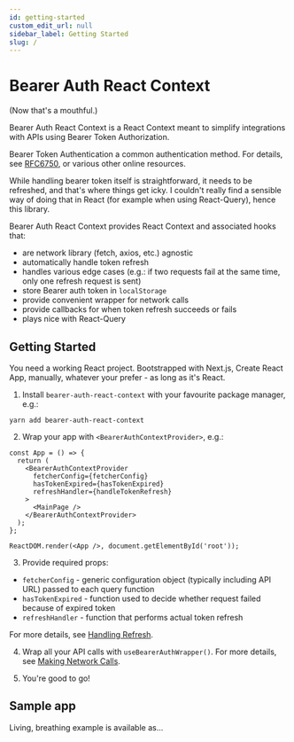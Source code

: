 ```yaml
---
id: getting-started
custom_edit_url: null
sidebar_label: Getting Started
slug: /
---
```


# Bearer Auth React Context

(Now that's a mouthful.)

Bearer Auth React Context is a React Context meant to simplify integrations with APIs using Bearer Token Authorization.

Bearer Token Authentication a common authentication method. For details, see [RFC6750](https://datatracker.ietf.org/doc/html/rfc6750), or various other online resources.

While handling bearer token itself is straightforward, it needs to be refreshed, and that's where things get icky.
I couldn't really find a sensible way of doing that in React (for example when using React-Query), hence this library.

Bearer Auth React Context provides React Context and associated hooks that:

- are network library (fetch, axios, etc.) agnostic
- automatically handle token refresh
- handles various edge cases (e.g.: if two requests fail at the same time, only one refresh request is sent)
- store Bearer auth token in `localStorage`
- provide convenient wrapper for network calls
- provide callbacks for when token refresh succeeds or fails
- plays nice with React-Query

## Getting Started

You need a working React project. Bootstrapped with Next.js, Create React App, manually, whatever your prefer - as long as it's React.

1. Install `bearer-auth-react-context` with your favourite package manager, e.g.:

```shell
yarn add bearer-auth-react-context
```

2. Wrap your app with `<BearerAuthContextProvider>`, e.g.:

```tsx
const App = () => {
  return (
    <BearerAuthContextProvider
      fetcherConfig={fetcherConfig}
      hasTokenExpired={hasTokenExpired}
      refreshHandler={handleTokenRefresh}
    >
      <MainPage />
    </BearerAuthContextProvider>
  );
};

ReactDOM.render(<App />, document.getElementById('root'));
```

3. Provide required props:

- `fetcherConfig` - generic configuration object (typically including API URL) passed to each query function
- `hasTokenExpired` - function used to decide whether request failed because of expired token
- `refreshHandler` - function that performs actual token refresh

For more details, see [Handling Refresh](/handling-refresh).

4. Wrap all your API calls with `useBearerAuthWrapper()`. For more details, see [Making Network Calls](/network-calls).

5. You're good to go!

## Sample app

Living, breathing example is available as...
